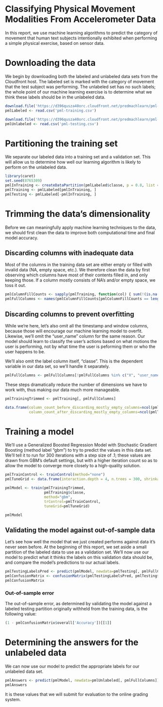 Classifying Physical Movement Modalities From Accelerometer Data
========================================================

In this report, we use machine learning algorithms to predict the category of movement that human text subjects intentionally exhibited when performing a simple physical exercise, based on sensor data.

# Downloading the data

We begin by downloading both the labeled and unlabeled data sets from the Cloudfront host. The labeled set is marked with the category of movement that the test subject was performing. The unlabeled set has no such labels; the whole point of our machine learning exercise is to determine what we think these labels should be in the unlabeled data.

```{r}
download.file('https://d396qusza40orc.cloudfront.net/predmachlearn/pml-training.csv', 'pml-training.csv', method="curl")
pmlLabeled <- read.csv('pml-training.csv')

download.file('https://d396qusza40orc.cloudfront.net/predmachlearn/pml-testing.csv', 'pml-testing.csv', method="curl")
pmlUnlabeled <- read.csv('pml-testing.csv')
```

# Partitioning the training set

We separate our labeled data into a training set and a validation set. This will allow us to determine how well our learning algorithm is likely to perform on the unlabeled data.

```{r}
library(caret)
set.seed(8765309)
pmlInTraining <- createDataPartition(pmlLabeled$classe, p = 0.8, list = FALSE)
pmlTraining <- pmlLabeled[pmlInTraining, ]
pmlTesting <- pmlLabeled[-pmlInTraining, ]
```

# Trimming the data's dimensionality

Before we can meaningfully apply machine learning techniques to the data, we should first clean the data to improve both computational time and final model accuracy.

## Discarding columns with inadequate data

Most of the columns in the training data set are either empty or filled with invalid data (NA, empty space, etc.). We therefore clean the data by first observing which columns have most of their contents filled in, and only keeping those. If a column mostly consists of NA's and/or empty space, we toss it out.

```{r}
pmlColumnFillCounts <- sapply(pmlTraining, function(col) { sum(!(is.na(col) | col=="")) })
pmlFullColumns <- names(pmlColumnFillCounts[pmlColumnFillCounts == length(pmlTraining$classe)])
```

## Discarding columns to prevent overfitting

While we're here, let's also omit all the timestamp and window columns, because those will encourage our machine learning model to overfit. Likewise, we'll omit the "user_name" column for the same reason. Our model should learn to classify the user's actions based on what motions the user is performing, not by what time the user is peforming them or who the user happens to be.

We'll also omit the label column itself, "classe". This is the dependent variable in our data set, so we'll handle it separately.

```{r}
pmlFullColumns <- pmlFullColumns[!pmlFullColumns %in% c("X", "user_name", "raw_timestamp_part_1", "raw_timestamp_part_2", "cvtd_timestamp", "new_window", "num_window", "classe")]
```

These steps dramatically reduce the number of dimensions we have to work with, thus making our data much more manageable.

```{r}
pmlTrainingTrimmed <- pmlTraining[, pmlFullColumns]

data.frame(column_count_before_discarding_mostly_empty_columns=ncol(pmlTraining),
           column_count_after_discarding_mostly_empty_columns=ncol(pmlTrainingTrimmed))
```

# Training a model

We'll use a Generalized Boosted Regression Model with Stochastic Gradient Boosting (method label "gbm") to try to predict the values in this data set. We'll tell it to run for 300 iterations with a step size of .1; these values are drawn from GBM's default settings, but with a higher iteration count so as to allow the model to converge more closely to a high-quality solution.

```{r}
pmlTrainControl <- trainControl(method="none")
pmlTuneGrid <- data.frame(interaction.depth = 4, n.trees = 300, shrinkage = .1)

pmlModel <- train(pmlTrainingTrimmed, 
                  pmlTraining$classe, 
                  method="gbm", 
                  trControl=pmlTrainControl,
                  tuneGrid=pmlTuneGrid)

pmlModel
```

## Validating the model against out-of-sample data

Let's see how well the model that we just created performs against data it's never seen before. At the beginning of this report, we set aside a small partition of the labeled data to use as a validation set. We'll now use our model to predict what it thinks the labels on this validation data should be, and compare the model's predictions to our actual labels.

```{r}
pmlTestingLabelsPred <- predict(pmlModel, newdata=pmlTesting[, pmlFullColumns])
pmlConfusionMatrix <- confusionMatrix(pmlTestingLabelsPred, pmlTesting$classe)
pmlConfusionMatrix
```

### Out-of-sample error

The out-of-sample error, as determined by validating the model against a labeled testing partition originally withheld from the training data, is the following value:

```{r}
(1 - pmlConfusionMatrix$overall['Accuracy'])[[1]]
```

# Determining the answers for the unlabeled data

We can now use our model to predict the appropriate labels for our unlabeled data set.

```{r}
pmlAnswers <- predict(pmlModel, newdata=pmlUnlabeled[, pmlFullColumns])
pmlAnswers
```

It is these values that we will submit for evaluation to the online grading system.
